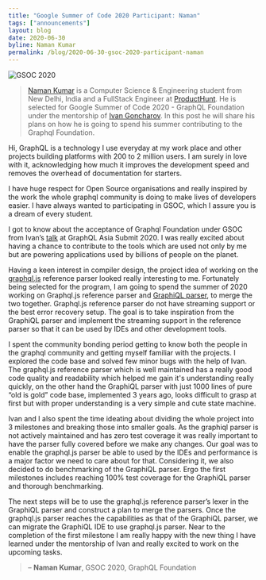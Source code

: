 ```yaml
---
title: "Google Summer of Code 2020 Participant: Naman"
tags: ["announcements"]
layout: blog
date: 2020-06-30
byline: Naman Kumar
permalink: /blog/2020-06-30-gsoc-2020-participant-naman
---
```


![GSOC 2020](/img/logos/gsoc.svg)

> [Naman Kumar](https://naman.sh) is a Computer Science & Engineering student from New Delhi, India and a FullStack Engineer at [ProductHunt](https://producthunt.com). He is selected for Google Summer of Code 2020 - GraphQL Foundation under the mentorship of [Ivan Goncharov](https://github.com/IvanGoncharov). In this post he will share his plans on how he is going to spend his summer contributing to the Graphql Foundation.

Hi, GraphQL is a technology I use everyday at my work place and other projects building platforms with 200 to 2 million users. I am surely in love with it, acknowledging how much it improves the development speed and removes the overhead of documentation for starters.

I have huge respect for Open Source organisations and really inspired by the work the whole graphql community is doing to make lives of developers easier. I have always wanted to participating in GSOC, which I assure you is a dream of every student.

I got to know about the acceptance of Graphql Foundation under GSOC from Ivan’s [talk](https://www.youtube.com/watch?v=PsXxL1oJLrc&list=PLTRTpHrUcSB9jtvOwnq1yVwZl5k2DdBb2&index=24&t=0s) at GraphQL Asia Submit 2020. I was really excited about having a chance to contribute to the tools which are used not only by me but are powering applications used by billions of people on the planet.

Having a keen interest in compiler design, the project idea of working on the [graphql.js](https://github.com/graphql/graphql-js/) reference parser looked really interesting to me. Fortunately being selected for the program, I am going to spend the summer of 2020 working on Graphql.js reference parser and [GraphiQL parser](https://github.com/graphql/graphiql/tree/main/packages/graphql-language-service-parser), to merge the two together. Graphql.js reference parser do not have streaming support or the best error recovery setup. The goal is to take inspiration from the GraphiQL parser and implement the streaming support in the reference parser so that it can be used by IDEs and other development tools.

I spent the community bonding period getting to know both the people in the graphql community and getting myself familiar with the projects. I explored the code base and solved few minor bugs with the help of Ivan. The graphql.js reference parser which is well maintained has a really good code quality and readability which helped me gain it's understanding really quickly, on the other hand the GraphiQL parser with just 1000 lines of pure “old is gold” code base, implemented 3 years ago, looks difficult to grasp at first but with proper understanding is a very simple and cute state machine.

Ivan and I also spent the time ideating about dividing the whole project into 3 milestones and breaking those into smaller goals. As the graphiql parser is not actively maintained and has zero test coverage it was really important to have the parser fully covered before we make any changes. Our goal was to enable the graphql.js parser be able to used by the IDEs and performance is a major factor we need to care about for that. Considering it, we also decided to do benchmarking of the GraphiQL parser. Ergo the first milestones includes reaching 100% test coverage for the GraphiQL parser and thorough benchmarking.

The next steps will be to use the graphql.js reference parser’s lexer in the GraphiQL parser and construct a plan to merge the parsers. Once the graphql.js parser reaches the capabilities as that of the GraphiQL parser, we can migrate the GraphiQL IDE to use graphql.js parser. Near to the completion of the first milestone I am really happy with the new thing I have learned under the mentorship of Ivan and really excited to work on the upcoming tasks.

> – **Naman Kumar**, GSOC 2020, GraphQL Foundation
